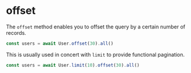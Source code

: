 # offset

The `offset` method enables you to offset the query by a certain number of records.

```ts
const users = await User.offset(30).all()
```

This is usually used in concert with `limit` to provide functional pagination.

```ts
const users = await User.limit(10).offset(30).all()
```

